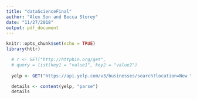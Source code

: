 ```yaml
---
title: "dataScienceFinal"
author: "Alex Son and Becca Storey"
date: "11/27/2018"
output: pdf_document
---
```


```r
knitr::opts_chunk$set(echo = TRUE)
library(httr)
```

```r
  # r <- GET("http://httpbin.org/get", 
  # query = list(key1 = "value1", key2 = "value2")
  
  yelp <- GET("https://api.yelp.com/v3/businesses/search?location=New York City", add_headers(Authorization = "Bearer xEc4HGvGXUa5hzIiVTxBlbkfHRogq_QZRiIwbmEyo5MROFTISNg2zDn60UnEADRJA8hU4KMbkzfCIrgh2p6C9RvAJouRwxnrFf_NHtlYjFuUjPXla9vsJNb3hTvrW3Yx"))

  details <- content(yelp, "parse")
  details
```

